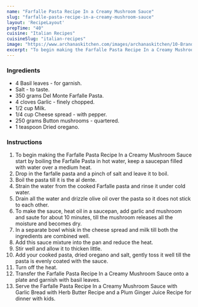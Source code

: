 ---
name: "Farfalle Pasta Recipe In a Creamy Mushroom Sauce"
slug: "farfalle-pasta-recipe-in-a-creamy-mushroom-sauce"
layout: 'RecipeLayout'
prepTime: "40"
cuisine: "Italian Recipes"
cuisineSlug: "italian-recipes"
image: "https://www.archanaskitchen.com/images/archanaskitchen/10-Brands/DelMonte-KidsRecipes/Farfalle_Pasta_Recipe_In_a_Creamy_Mushroom_Sauce_-_Kids_Recipes_Made_With_Del_Monte-3.jpg"
excerpt: "To begin making the Farfalle Pasta Recipe In a Creamy Mushroom Sauce start by boiling the Farfalle Pasta in hot water, keep a saucepan filled with water over a medium heat"
---

### Ingredients

- 4 Basil leaves - for garnish.
- Salt - to taste.
- 350 grams Del Monte Farfalle Pasta.
- 4 cloves Garlic - finely chopped.
- 1/2 cup Milk.
- 1/4 cup Cheese spread - with pepper.
- 250 grams Button mushrooms - quartered.
- 1 teaspoon Dried oregano.

### Instructions

1. To begin making the Farfalle Pasta Recipe In a Creamy Mushroom Sauce start by boiling the Farfalle Pasta in hot water, keep a saucepan filled with water over a medium heat.
1. Drop in the farfalle pasta and a pinch of salt and leave it to boil.
1. Boil the pasta till it is the al dente.
1. Strain the water from the cooked Farfalle pasta and rinse it under cold water.
1. Drain all the water and drizzle olive oil over the pasta so it does not stick to each other.
1. To make the sauce, heat oil in a saucepan, add garlic and mushroom and saute for about 10 minutes, till the mushroom releases all the moisture and becomes dry.
1. In a separate bowl whisk in the cheese spread and milk till both the ingredients are combined well.
1. Add this sauce mixture into the pan and reduce the heat.
1. Stir well and allow it to thicken little.
1. Add your cooked pasta, dried oregano and salt, gently toss it well till the pasta is evenly coated with the sauce.
1. Turn off the heat.
1. Transfer the Farfalle Pasta Recipe In a Creamy Mushroom Sauce onto a plate and garnish with basil leaves.
1. Serve the Farfalle Pasta Recipe In a Creamy Mushroom Sauce with Garlic Bread with Herb Butter Recipe and a Plum Ginger Juice Recipe for dinner with kids.
